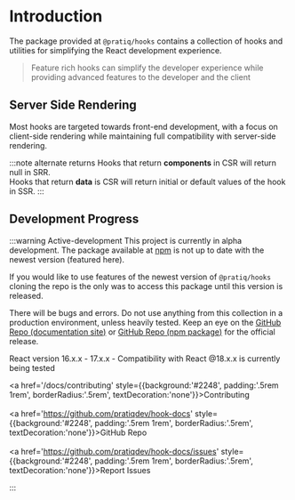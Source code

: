 
# Introduction 


The package provided at `@pratiq/hooks` contains a collection of hooks and utilities for 
simplifying the React development experience. 



> Feature rich hooks can simplify the developer experience while providing advanced features
> to the developer and the client


## Server Side Rendering

Most hooks are targeted towards front-end development, with a focus on client-side rendering while 
maintaining full compatibility with server-side rendering.

:::note alternate returns
Hooks that return **components** in CSR will return null in SRR.  
Hooks that return **data** is CSR will return initial or default values of the hook in SSR.
:::

## Development Progress

:::warning Active-development
This project is currently in alpha development. The package available at <a href='https://www.npmjs.com/package/@pratiq/hooks'>npm</a>
is not up to date with the newest version (featured here). 

If you would like to use features of the newest version of `@pratiq/hooks`
cloning the repo is the only was to access this package until this version is released.

There will be bugs and errors. Do not use anything 
from this collection in a production environment, unless heavily tested. Keep an eye on the 
[GitHub Repo (documentation site)](https://github.com/pratiqdev/hook-docs) or
[GitHub Repo (npm package)](https://github.com/pratiqdev/pratiq-hooks) for the official release.
<p>React version 16.x.x - 17.x.x - Compatibility with React @18.x.x is currently being tested</p>

<a href='/docs/contributing' style={{background:'#2248', padding:'.5rem 1rem', borderRadius:'.5rem', textDecoration:'none'}}>Contributing</a>
<br />
<br />
<a href='https://github.com/pratiqdev/hook-docs' style={{background:'#2248', padding:'.5rem 1rem', borderRadius:'.5rem', textDecoration:'none'}}>GitHub Repo</a>
<br />
<br />
<a href='https://github.com/pratiqdev/hook-docs/issues' style={{background:'#2248', padding:'.5rem 1rem', borderRadius:'.5rem', textDecoration:'none'}}>Report Issues</a>

:::

